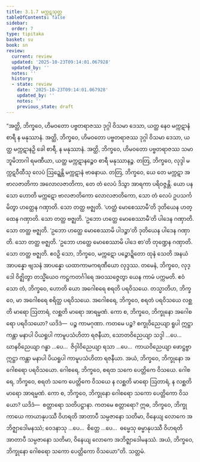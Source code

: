 ```yaml
---
title: 3.1.7 မက္ကဋသုတ္တ
tableOfContents: false
sidebar:
  order: 7
type: tipitaka
basket: su
book: sn
review:
  current: review
  updated: '2025-10-23T09:14:01.067928'
  updated_by: ''
  notes: ''
  history:
  - state: review
    date: '2025-10-23T09:14:01.067928'
    updated_by: ''
    notes: ''
    previous_state: draft
---
```



<ReviewStatus review={frontmatter.review} showDetails={true} />

<HypothesisAnnotation frontmatter={frontmatter} />

<DynamicBreadcrumb />

<Division number="373" book="sn" e="ch" v="18" p="334">

<Paragraph number="776" book="sn">
“အတ္ထိ, ဘိက္ခဝေ, ဟိမဝတော ပဗ္ဗတရာဇဿ ဒုဂ္ဂါ ဝိသမာ ဒေသာ, ယတ္ထ နေဝ မက္ကဋာနံ စာရီ န မနုဿာနံ. အတ္ထိ, ဘိက္ခဝေ, ဟိမဝတော ပဗ္ဗတရာဇဿ ဒုဂ္ဂါ ဝိသမာ ဒေသာ, ယတ္ထ မက္ကဋာနဉှိ ခေါ စာရီ, န မနုဿာနံ. အတ္ထိ, ဘိက္ခဝေ, ဟိမဝတော ပဗ္ဗတရာဇဿ သမာ ဘူမိဘာဂါ ရမဏီယာ, ယတ္ထ မက္ကဋာနဉ္စေဝ စာရီ မနုဿာနဉ္စ. တတြ, ဘိက္ခဝေ, လုဒ္ဒါ မက္ကဋဝီထီသု လေပံ ဩဍ္ဍေန္တိ မက္ကဋာနံ ဗာဓနာယ.
</Paragraph>

<Paragraph number="777" book="sn">
တတြ, ဘိက္ခဝေ, ယေ တေ မက္ကဋာ အဗာလဇာတိကာ အလောလဇာတိကာ, တေ တံ လေပံ ဒိသွာ အာရကာ ပရိဝဇ္ဇန္တိ. ယော ပန သော ဟောတိ မက္ကဋော ဗာလဇာတိကော လောလဇာတိကော, သော တံ လေပံ ဥပသင်္ကမိတွာ ဟတ္ထေန ဂဏှာတိ. သော တတ္ထ ဗဇ္ဈတိ. ‘ဟတ္ထံ မောစေဿာမီ’တိ ဒုတိယေန ဟတ္ထေန ဂဏှာတိ. သော တတ္ထ ဗဇ္ဈတိ. ‘ဥဘော ဟတ္ထေ မောစေဿာမီ’တိ ပါဒေန ဂဏှာတိ. သော တတ္ထ ဗဇ္ဈတိ. ‘ဥဘော ဟတ္ထေ မောစေဿာမိ ပါဒဉ္စာ’တိ ဒုတိယေန ပါဒေန ဂဏှာတိ. သော တတ္ထ ဗဇ္ဈတိ. ‘ဥဘော ဟတ္ထေ မောစေဿာမိ ပါဒေ စာ’တိ တုဏ္ဍေန ဂဏှာတိ. သော တတ္ထ ဗဇ္ဈတိ. ဧဝဉှိ သော, ဘိက္ခဝေ, မက္ကဋော ပဉ္စောဍ္ဍိတော ထုနံ သေတိ အနယံ အာပန္နော ဗျသနံ အာပန္နော ယထာကာမကရဏီယော လုဒ္ဒဿ. တမေနံ, ဘိက္ခဝေ, လုဒ္ဒေါ ဝိဇ္ဈိတွာ တသ္မိံယေဝ ကဋ္ဌကတင်္ဂါရေ အဝဿဇ္ဇေတွာ ယေန ကာမံ ပက္ကမတိ. ဧဝံ သော တံ, ဘိက္ခဝေ, ဟောတိ ယော အဂေါစရေ စရတိ ပရဝိသယေ.
</Paragraph>

<Paragraph number="778" book="sn">
တသ္မာတိဟ, ဘိက္ခဝေ, မာ အဂေါစရေ စရိတ္ထ ပရဝိသယေ. အဂေါစရေ, ဘိက္ခဝေ, စရတံ ပရဝိသယေ လစ္ဆတိ မာရော ဩတာရံ, လစ္ဆတိ မာရော အာရမ္မဏံ. ကော စ, ဘိက္ခဝေ, ဘိက္ခုနော အဂေါစရော ပရဝိသယော? ယဒိဒံ—  ပဉ္စ ကာမဂုဏာ. ကတမေ ပဉ္စ? စက္ခုဝိညေယျာ ရူပါ ဣဋ္ဌာ ကန္တာ မနာပါ ပိယရူပါ ကာမူပသံဟိတာ ရဇနီယာ, သောတဝိညေယျာ သဒ္ဒါ …ပေ…  ဃာနဝိညေယျာ ဂန္ဓာ …ပေ…  ဇိဝှါဝိညေယျာ ရသာ …ပေ…  ကာယဝိညေယျာ ဖောဋ္ဌဗ္ဗာ ဣဋ္ဌာ ကန္တာ မနာပါ ပိယရူပါ ကာမူပသံဟိတာ ရဇနီယာ. အယံ, ဘိက္ခဝေ, ဘိက္ခုနော အဂေါစရော ပရဝိသယော.
</Paragraph>

<Paragraph number="779" book="sn">
ဂေါစရေ, ဘိက္ခဝေ, စရထ သကေ ပေတ္တိကေ ဝိသယေ. ဂေါစရေ, ဘိက္ခဝေ, စရတံ သကေ ပေတ္တိကေ ဝိသယေ န လစ္ဆတိ မာရော ဩတာရံ, န လစ္ဆတိ မာရော အာရမ္မဏံ. ကော စ, ဘိက္ခဝေ, ဘိက္ခုနော ဂေါစရော သကော ပေတ္တိကော ဝိသယော? ယဒိဒံ—  စတ္တာရော သတိပဋ္ဌာနာ. ကတမေ စတ္တာရော? ဣဓ, ဘိက္ခဝေ, ဘိက္ခု ကာယေ ကာယာနုပဿီ ဝိဟရတိ အာတာပီ သမ္ပဇာနော သတိမာ, ဝိနေယျ လောကေ အဘိဇ္ဈာဒေါမနဿံ; ဝေဒနာသု …ပေ…  စိတ္တေ …ပေ…  ဓမ္မေသု ဓမ္မာနုပဿီ ဝိဟရတိ အာတာပီ သမ္ပဇာနော သတိမာ, ဝိနေယျ လောကေ အဘိဇ္ဈာဒေါမနဿံ. အယံ, ဘိက္ခဝေ, ဘိက္ခုနော ဂေါစရော သကော ပေတ္တိကော ဝိသယော”တိ.

</Paragraph>
</Division>

<Paragraph number="780" type="center" book="sn">
သတ္တမံ.
</Paragraph>